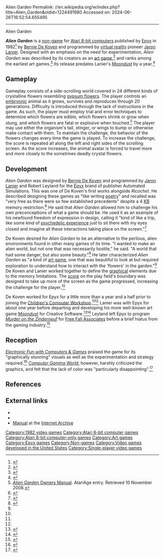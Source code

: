 Alien Garden
Permalink: //en.wikipedia.org/w/index.php?title=Alien_Garden&oldid=1224491980
Accessed on: 2024-06-26T16:52:54.655495



------
Alien Garden
{{Infobox video game
|title = Alien Garden
|image= AlienGardenCover.jpg
|developer =
|publisher = [[Epyx]]
|modes = [[Single-player video game|Single-player]]
|designer = [[Bernie De Koven]]<ref>[http://www.deepfun.com/bernie here’s Bernie — DeepFUN<!-- Bot generated title -->]</ref>
|released = 1982
|genre = [[Non-game]]
|programmer = [[Jaron Lanier]]<br/>Robert Leyland
|platforms = [[Atari 8-bit computers|Atari 8-bit]]
}}

'''''Alien Garden''''' is a [[non-game]] for [[Atari 8-bit computers]] published by [[Epyx]] in 1982<ref>{{Cite web|url=http://gotcha.classicgaming.gamespy.com/epyx.htm|title=Epyx|website=[[GameSpy]]|archive-url=https://web.archive.org/web/20081227080131/http://gotcha.classicgaming.gamespy.com/epyx.htm|archive-date=27 December 2008|url-status=dead|access-date=10 November 2008}}</ref> by [[Bernie De Koven]] and programmed by [[virtual reality]] pioneer [[Jaron Lanier]]. Designed with an emphasis on the need for experimentation, ''Alien Garden'' was described by its creators as an [[art game]],<ref>{{Cite magazine|url=http://www.next-gen.biz/features/art-gaming|title=The Art Of Gaming|last=Thomsen|first=Michael|date=8 February 2010|magazine=[[Edge (magazine)|Edge]]|archive-url=https://archive.today/20120905091730/http://www.next-gen.biz/features/art-gaming|archive-date=5 September 2012|url-status=dead}}</ref> and ranks among the earliest art games.<ref>{{Cite web|url=https://www.gamasutra.com/view/news/27133/The_Art_History_Of_Games_Games_As_Art_May_Be_A_Lost_Cause.php|title=The Art History... Of Games? Games As Art May Be A Lost Cause|last=Pratt|first=Charles J.|date=8 February 2010|website=[[Gamasutra]]|archive-url=https://web.archive.org/web/20190220165014/https://www.gamasutra.com/view/news/27133/The_Art_History_Of_Games_Games_As_Art_May_Be_A_Lost_Cause.php|archive-date=20 February 2019|url-status=live}}</ref> Its release predates Lanier's ''[[Moondust (video game)|Moondust]]'' by a year.<ref>{{Cite journal|last=Pease|first=Emma|date=14 May 1997|title=Post Symbolic Systems|url=http://www-csli.stanford.edu/Archive/calendar/1996-97/msg00029.html|url-status=dead|journal=CSLI Calendar of Public Events|publisher=Stanford Center for the Study of Language and Information|volume=12|issue=28|archive-url=https://web.archive.org/web/20110716051829/http://www-csli.stanford.edu/Archive/calendar/1996-97/msg00029.html|archive-date=16 July 2011}}</ref>

== Gameplay ==
Gameplay consists of a side-scrolling world covered in 24 different kinds of crystalline flowers resembling [[Selenite (mineral)#Gypsum flower|gypsum flowers]]. The player controls an [[embryo]]nic animal as it grows, survives and reproduces through 20 generations. Difficulty is introduced through the lack of instructions in the game. As such, the player must employ trial and error techniques to determine which flowers are edible, which flowers shrink or grow when stung, and which flowers are fatal or explosive when touched.<ref>[http://www.atariage.com/box_page.html?SoftwareID=3870&BoxStyleID=76 ''Alien Garden'' Owners Manual]. AtariAge entry. Retrieved 10 November 2008.</ref> The player may use either the organism's tail, stinger, or wings to bump or otherwise make contact with them. To maintain the challenge, the behavior of the flowers changes every time the game is played. To increase the challenge, the score is repeated all along the left and right sides of the scrolling screen. As the score increases, the animal avatar is forced to travel more and more closely to the sometimes deadly crystal flowers.

== Development ==
''Alien Garden'' was designed by [[Bernie De Koven]] and programmed by [[Jaron Lanier]] and Robert Leyland for the [[Epyx]] brand of publisher Automated Simulations. This was one of De Koven's first works alongside ''Ricochet''. He described designing these games as "like writing [[poetry]]" and recalled was "very free as there were so few established precedents" despite a 4 [[kilobyte|KB]] memory restriction.<ref name="AJOP">{{cite magazine | author=''American Journal of Play'' staff | date=Winter 2015 | title=Deep Fun and the Theater of Games: An Interview with Bernie DeKoven | url=https://archive.org/details/ERIC_EJ1053426/page/n13/mode/1up | magazine=[[American Journal of Play]] | publisher=[[The Strong]] | issn=1938-0399 | oclc=226081597 | volume=7 | issue=2 | page=150}}</ref> He said that ''Alien Garden'' allowed him to challenge his own preconceptions of what a game should be. He used it as an example of his newfound freedom of expression in design, calling it "kind of like a trip, like some kind of [[psychedelic experience]] just to sit there with my eyes closed and imagine all these interactions taking place on the screen."<ref name="HMP">{{cite web | author=[[Jesper Juul (game researcher)|Juul, Jesper]] | date=August 22, 2017 | title=Interview with Bernie DeKoven | url=https://www.jesperjuul.net/handmadepixels/interviews/dekoven.html | archive-url=https://web.archive.org/web/20201209080707/https://www.jesperjuul.net/handmadepixels/interviews/dekoven.html | archive-date=December 9, 2020 | publisher=Jesper Juul | accessdate=March 10, 2024}}</ref>

De Koven desired for ''Alien Garden'' to be an alternative to the perilous, alien environments found in other many games of its time. "I wanted to make an alien world, but not one that was necessarily hostile," he said. "A world that had some danger, but also some beauty."<ref name="EFWCAG">{{cite magazine | author=Wiswell, Phil | date=June 1983 | title=Phil Wiswell's Gamemakers: The learning game | url=https://archive.org/details/Electronic_Fun_with_Computer_Games_Vol_01_No_08_1983-06_Fun_Games_Publishing_US/page/n77/mode/2up | magazine=[[Electronic Fun with Computers & Games]] | publisher=Fun & Games Publishing | volume=1 | issue=8 | issn=0746-0546 | oclc=10488752 | pages=78–9}}</ref> He later characterized ''Alien Garden'' as "a kind of [[art game]], one that was beautiful to look at but required exploration to understand how to interact with the <nowiki>'</nowiki>flowers<nowiki>'</nowiki> in the garden."<ref name="AJOP"/> De Koven and Lanier worked together to define the [[computer graphics|graphical]] elements due to the memory limitations. The [[score (game)|score]] on the play field's boundary was designed to take up more of the screen as the game progressed, increasing the challenge for the player.<ref name="HMP"/>

De Koven worked for Epyx for a little more than a year and a half prior to joining the [[Sesame Workshop|Children's Computer Workshop]].<ref name="AJOP"/><ref name="EFWCAG"/> Lanier was with Epyx for about one year before departing and developing his more well-known art game ''[[Moondust (video game)|Moondust]]'' for Creative Software.<ref>{{cite magazine | author=Wiswell, Phil | date=December 1983 | title=Phil Wiswell's Gamemakers: Moon Duster | url=https://archive.org/details/electronic-fun-with-computers-and-games-volume-2-number-2-december-1983/page/n85/mode/2up | magazine=[[Electronic Fun with Computers & Games]] | publisher=Fun & Games Publishing | volume=2 | issue=2 | issn=0746-0546 | oclc=10488752 | pages=84–5}}</ref><ref>{{cite book | author=[[Jaron Lanier|Lanier, Jaron]] | date=November 21, 2017 | title=Dawn of a New Everything: Encounters with Reality and Virtual Reality | url=https://archive.org/details/dawnofneweveryth0000lani/page/n9/mode/1up | publisher=[[Henry Holt and Company]] | edition=1st | page=99 | isbn=978-1627794091}}</ref> Leyland left Epyx to program ''[[Murder on the Zinderneuf]]'' for [[Free Fall Associates]] before a brief hiatus from the gaming industry.<ref>{{cite book | author=Hickey Jr., Patrick | date=October 6, 2022 | title=The Minds Behind PlayStation 2  Games: Interviews with Creators and Developers | url=https://books.google.com/books?id=OVOtEAAAQBAJ&pg=PA102#v=onepage&q&f=false | publisher=[[McFarland & Company]] | page=102 | isbn=978-1476685076}}</ref>

== Reception ==
''[[Electronic Fun with Computers & Games]]'' praised the game for its "graphically stunning" visuals as well as the experimentation and strategy required.<ref>{{Cite magazine|last=Wiswell|first=Phil|date=May 1983|title=Alien Garden|url=https://archive.org/details/Electronic_Fun_with_Computer_Games_Vol_01_No_07_1983-05_Fun_Games_Publishing_US/page/n63|magazine=[[Electronic Fun with Computers & Games]]|volume=1|issue=7|page=66}}</ref> ''[[Computer Gaming World]]'', however, harshly criticized the graphics, and felt that the lack of color was "particularly disappointing".<ref>{{Cite magazine|last=Doum|first=Allen|date=March–April 1983|title=The Atari Arena|url=https://archive.org/details/cgw_9/page/n21|magazine=[[Computer Gaming World]]|volume=3|issue=2|pages=20, 22}}</ref>

==References==
{{reflist}}

==External links==
*{{atarimania|id=196}}
*{{IAg|a8b_cart_Alien_Garden_1982_Epyx_US}}
*[[iarchive:agm Alien Garden|Manual]] at the [[Internet Archive]]

[[Category:1982 video games]]
[[Category:Atari 8-bit computer games]]
[[Category:Atari 8-bit computer-only games]]
[[Category:Art games]]
[[Category:Epyx games]]
[[Category:Non-games]]
[[Category:Video games developed in the United States]]
[[Category:Single-player video games]]